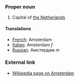 ===Proper noun===
#Capital of [[The Netherlands|the Netherlands]]

====Translations====
*[[French]]: Amsterdam
*[[Italian]]: Amsterdam ''f''
*[[Russian]]: Амстердам ''m''

===External link===
*[[w:Amsterdam|Wikipedia page on Amsterdam]]